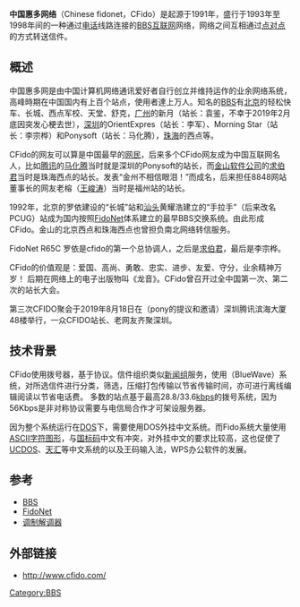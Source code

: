 {{Unreferenced |time=2010-11-18T05:18:08+00:00 }}
'''中国惠多网络'''（Chinese fidonet，CFido）是起源于1991年，盛行于1993年至1998年间的一种通过[[电话|电话]]线路连接的[[BBS|BBS]][[互联网|互联网]]网络，网络之间互相通过[[点对点|点对点]]的方式转送信件。
==概述==
中国惠多网是由中国计算机网络通讯爱好者自行创立并维持运作的业余网络系统，高峰時期在中国国内有上百个站点，使用者達上万人。知名的[[BBS|BBS]]有[[北京|北京]]的轻松快车、长城、西点军校、天堂、舒克，[[广州|广州]]的新月（站长：袁鉴，不幸于2019年2月底因突发心梗去世），[[深圳|深圳]]的OrientExpres（站长：李军）、Morning Star（站长：李宗桦）和Ponysoft（站长：马化腾），[[珠海|珠海]]的西点等。

CFido的网友可以算是中国最早的[[网民|网民]]，后来多个CFido网友成为中国互联网名人，比如[[腾讯|腾讯]]的[[马化腾|马化腾]]当时就是深圳的Ponysoft的站长，而[[金山软件公司|金山软件公司]]的[[求伯君|求伯君]]当时是珠海西点的站长。发表“金州不相信眼泪！”而成名，后来担任8848网站董事长的网友老榕（[[王峻涛|王峻涛]]）当时是福州站的站长。

1992年，北京的罗依建设的“长城”站和[[汕头|汕头]]黄耀浩建立的“手拉手”（后来改名PCUG）站成为国内按照[[FidoNet|FidoNet]]体系建立的最早BBS交换系统。由此形成CFido。金山的北京西点和珠海西点也曾担负南北网络转信服务。

FidoNet R65C 罗依是cfido的第一个总协调人，之后是[[求伯君|求伯君]]，最后是李宗桦。 

CFido的价值观是：爱国、高尚、勇敢、忠实、进步、友爱、守分，业余精神万岁！ 后期在网络上的电子出版物叫《龙音》。CFido曾召开过全中国第一次、第二次的站长大会。

第三次CFIDO聚会于2019年8月18日在（pony的提议和邀请）深圳腾讯滨海大厦48楼举行，一众CFIDO站长、老网友齐聚深圳。

==技术背景==
CFido使用{{tsl|en|Telix|Telix}}拨号器，基于{{tsl|en|ZModem|ZModem}}协议。信件组织类似[[新闻组|新闻组]]服务，使用{{tsl|en|BlueWave|蓝波快信}}（BlueWave）系统，对所选信件进行分类，筛选，压缩打包传输以节省传输时间，亦可进行离线编辑阅读以节省电话费。
多数的站点基于最高28.8/33.6[[kbps|kbps]]的拨号系统，因为56Kbps是非对称协议需要与电信局合作才可架设服务器。

因为整个系统运行在[[DOS|DOS]]下，需要使用DOS外挂中文系统。而Fido系统大量使用[[ASCII艺术|ASCII字符图形]]，与[[国标码|国标码]]中文有冲突，对外挂中文的要求比较高，这也促使了[[UCDOS|UCDOS]]、[[天汇|天汇]]等中文系统的以及王码输入法，WPS办公软件的发展。

==参考==
* [[BBS|BBS]]
* [[FidoNet|FidoNet]]
* [[调制解调器|调制解调器]]

==外部链接==
* http://www.cfido.com/{{Wayback|url=http://www.cfido.com/ |date=20130407073229 }}
[[Category:BBS|Category:BBS]]
